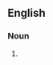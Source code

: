 {{also|super delegates|super-delegates}}
==English==

===Noun===
{{head|en|noun form}}

# {{plural of|en|superdelegate}}